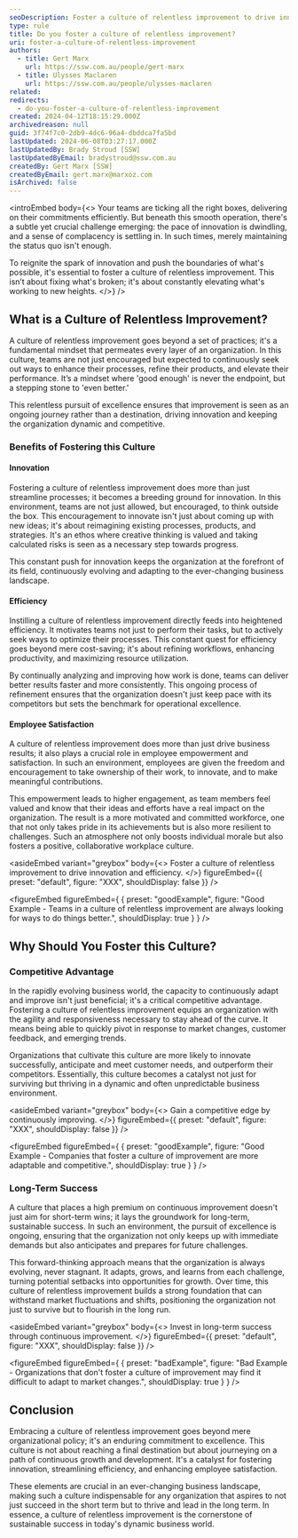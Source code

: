 ```yaml
---
seoDescription: Foster a culture of relentless improvement to drive innovation and efficiency in your organization, leading to long-term success.
type: rule
title: Do you foster a culture of relentless improvement?
uri: foster-a-culture-of-relentless-improvement
authors:
  - title: Gert Marx
    url: https://ssw.com.au/people/gert-marx
  - title: Ulysses Maclaren
    url: https://ssw.com.au/people/ulysses-maclaren
related:
redirects:
  - do-you-foster-a-culture-of-relentless-improvement
created: 2024-04-12T18:15:29.000Z
archivedreason: null
guid: 3f74f7c0-2db9-4dc6-96a4-dbddca7fa5bd
lastUpdated: 2024-06-08T03:27:17.000Z
lastUpdatedBy: Brady Stroud [SSW]
lastUpdatedByEmail: bradystroud@ssw.com.au
createdBy: Gert Marx [SSW]
createdByEmail: gert.marx@marxoz.com
isArchived: false
---
```


<introEmbed
  body={<>
Your teams are ticking all the right boxes, delivering on their commitments efficiently. But beneath this smooth operation, there's a subtle yet crucial challenge emerging: the pace of innovation is dwindling, and a sense of complacency is settling in. In such times, merely maintaining the status quo isn't enough.

To reignite the spark of innovation and push the boundaries of what's possible, it's essential to foster a culture of relentless improvement. This isn’t about fixing what's broken; it's about constantly elevating what's working to new heights.
  </>}
/>
## What is a Culture of Relentless Improvement?

A culture of relentless improvement goes beyond a set of practices; it's a fundamental mindset that permeates every layer of an organization. In this culture, teams are not just encouraged but expected to continuously seek out ways to enhance their processes, refine their products, and elevate their performance. It’s a mindset where 'good enough' is never the endpoint, but a stepping stone to 'even better.'

This relentless pursuit of excellence ensures that improvement is seen as an ongoing journey rather than a destination, driving innovation and keeping the organization dynamic and competitive.

### Benefits of Fostering this Culture

#### Innovation

Fostering a culture of relentless improvement does more than just streamline processes; it becomes a breeding ground for innovation. In this environment, teams are not just allowed, but encouraged, to think outside the box. This encouragement to innovate isn't just about coming up with new ideas; it's about reimagining existing processes, products, and strategies. It's an ethos where creative thinking is valued and taking calculated risks is seen as a necessary step towards progress.

This constant push for innovation keeps the organization at the forefront of its field, continuously evolving and adapting to the ever-changing business landscape.

#### Efficiency

Instilling a culture of relentless improvement directly feeds into heightened efficiency. It motivates teams not just to perform their tasks, but to actively seek ways to optimize their processes. This constant quest for efficiency goes beyond mere cost-saving; it's about refining workflows, enhancing productivity, and maximizing resource utilization.

By continually analyzing and improving how work is done, teams can deliver better results faster and more consistently. This ongoing process of refinement ensures that the organization doesn't just keep pace with its competitors but sets the benchmark for operational excellence.

#### Employee Satisfaction

A culture of relentless improvement does more than just drive business results; it also plays a crucial role in employee empowerment and satisfaction. In such an environment, employees are given the freedom and encouragement to take ownership of their work, to innovate, and to make meaningful contributions.

This empowerment leads to higher engagement, as team members feel valued and know that their ideas and efforts have a real impact on the organization. The result is a more motivated and committed workforce, one that not only takes pride in its achievements but is also more resilient to challenges. Such an atmosphere not only boosts individual morale but also fosters a positive, collaborative workplace culture.

<asideEmbed
  variant="greybox"
  body={<>
    Foster a culture of relentless improvement to drive innovation and efficiency.
  </>}
  figureEmbed={{
    preset: "default",
    figure: "XXX",
    shouldDisplay: false
  }}
/>

<figureEmbed figureEmbed={ {
  preset: "goodExample",
  figure: "Good Example - Teams in a culture of relentless improvement are always looking for ways to do things better.",
  shouldDisplay: true
} } />


## Why Should You Foster this Culture?

### Competitive Advantage

In the rapidly evolving business world, the capacity to continuously adapt and improve isn't just beneficial; it's a critical competitive advantage. Fostering a culture of relentless improvement equips an organization with the agility and responsiveness necessary to stay ahead of the curve. It means being able to quickly pivot in response to market changes, customer feedback, and emerging trends.

Organizations that cultivate this culture are more likely to innovate successfully, anticipate and meet customer needs, and outperform their competitors. Essentially, this culture becomes a catalyst not just for surviving but thriving in a dynamic and often unpredictable business environment.

<asideEmbed
  variant="greybox"
  body={<>
    Gain a competitive edge by continuously improving.
  </>}
  figureEmbed={{
    preset: "default",
    figure: "XXX",
    shouldDisplay: false
  }}
/>

<figureEmbed figureEmbed={ {
  preset: "goodExample",
  figure: "Good Example - Companies that foster a culture of improvement are more adaptable and competitive.",
  shouldDisplay: true
} } />


### Long-Term Success

A culture that places a high premium on continuous improvement doesn't just aim for short-term wins; it lays the groundwork for long-term, sustainable success. In such an environment, the pursuit of excellence is ongoing, ensuring that the organization not only keeps up with immediate demands but also anticipates and prepares for future challenges.

This forward-thinking approach means that the organization is always evolving, never stagnant. It adapts, grows, and learns from each challenge, turning potential setbacks into opportunities for growth. Over time, this culture of relentless improvement builds a strong foundation that can withstand market fluctuations and shifts, positioning the organization not just to survive but to flourish in the long run.

<asideEmbed
  variant="greybox"
  body={<>
    Invest in long-term success through continuous improvement.
  </>}
  figureEmbed={{
    preset: "default",
    figure: "XXX",
    shouldDisplay: false
  }}
/>

<figureEmbed figureEmbed={ {
  preset: "badExample",
  figure: "Bad Example - Organizations that don't foster a culture of improvement may find it difficult to adapt to market changes.",
  shouldDisplay: true
} } />


## Conclusion

Embracing a culture of relentless improvement goes beyond mere organizational policy; it's an enduring commitment to excellence. This culture is not about reaching a final destination but about journeying on a path of continuous growth and development. It's a catalyst for fostering innovation, streamlining efficiency, and enhancing employee satisfaction.

These elements are crucial in an ever-changing business landscape, making such a culture indispensable for any organization that aspires to not just succeed in the short term but to thrive and lead in the long term. In essence, a culture of relentless improvement is the cornerstone of sustainable success in today's dynamic business world.
